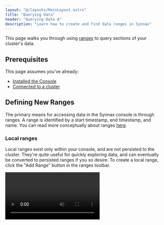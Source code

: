 ```yaml
---
layout: "@/layouts/MainLayout.astro"
title: "Querying Data"
header: "Querying Data A"
description: "Learn how to create and find data ranges in Synnax"
---
```



This page walks you through using [ranges](/concepts/read-ranges) to query sections of
your cluster's data.

## Prerequisites

This page assumes you've already:

-   [Installed the Console](/console/get-started)
-   [Connected to a cluster](/console/connect-a-cluster)

## Defining New Ranges

The primary means for accessing data in the Synnax console is through ranges. A range 
is identified by a start timestamp, end timestamp, and name. You can read more conceptually
about ranges [here](/concepts/read-ranges).

### Local ranges

Local ranges exist only within your console, and are not persisted to the cluster. They're
quite useful for quickly exploring data, and can eventually be converted to persisted
ranges if you so desire. To create a local range, click the "Add Range" button in the
ranges toolbar.

<Video client:only="react" id="console/new-range" />

### Persisted ranges

Persistes ranges are saved permanently to the cluster, and can be accessed by other
members of your organization. Creating a persisted range is the same as creating a 
local range, you'll just want to click the "Save Permanently" button instead.

<Video client:only="react" id="console/new-permanent-range" />

### Parameters for creating a range

<Table
    columns={[
        {
            key: "name",
            name: "Name",
            width: 125,
        },
        {
            key: "description",
            name: "Description",
        },
    ]}
    data={[
        {
            name: "Name",
            description: "A human-readable name for identifying the range",
        },
        {
            name: "Start Date",
            description: "The start date of the range.",
        },
        {
            name: "Start Time",
            description:
                "The start time of the range. This value is inclusive, meaning any samples with a timestamp equal to the start time will be included in the range.",
        },
        {
            name: "End Date",
            description: "The end date of the range.",
        },
        {
            name: "End Time",
            description:
                "The end time of the range. This value is exclusive, meaning any samples with a timestamp equal to the end time will not be included in the range.",
        },
    ]}
/>


## Finding Existing Ranges

There are two ways to find existing ranges in the console. The resources tool bar and
the command and search palette.

### Through the resources toolbar

The resources toolbar is located on the left side of the console, and can be used to 
browse all of your cluster's resources, including ranges. All of your ranges can
be found under the "Ranges" section.

<Video client:only="react" id="console/range-resources" style={{width: "50%", marginLeft: "25%"}}/>

We can load a specific range into our ranges table by double clicking on it.

### Through the command and search palette

The command and search palette is located in the top center of the console, and can be
used to search for cluster resources and execute commands. We can find a permanently
saved range by typing `range` into the palette, and selecting the "Find Range" command.

<Video client:only="react" id="console/ranges-palette" />

Use the arrow keys to navigate the results, and press enter to load the range you're
interested in. You can also hover and click using your mouse.

